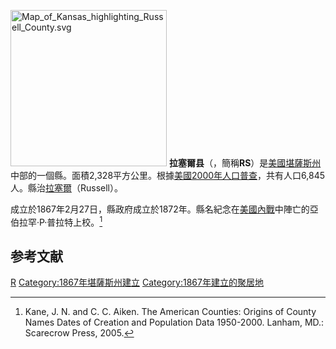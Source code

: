 {{noteTA
|T=zh-hans:拉塞尔县 (堪萨斯州);zh-hk:拉塞爾縣 (堪薩斯州);zh-tw:拉塞爾郡 (堪薩斯州);
|1=zh-hans:县;zh-hk:縣;zh-tw:郡;
}}

{{Otheruses|拉塞爾縣|subject=美國堪薩斯州的一個縣|other=同名的縣}}
[[File:Map_of_Kansas_highlighting_Russell_County.svg|250px]]
'''拉塞爾县'''（{{lang-en|Russell County}}，簡稱'''RS'''）是[[美國|美國]][[堪薩斯州|堪薩斯州]]中部的一個縣。面積2,328平方公里。根據[[美國2000年人口普查|美國2000年人口普查]]，共有人口6,845人。縣治[[拉塞爾_(堪薩斯州)|拉塞爾]]（Russell）。

成立於1867年2月27日，縣政府成立於1872年。縣名紀念在[[美國內戰|美國內戰]]中陣亡的亞伯拉罕·P·普拉特上校。<ref>Kane, J. N. and C. C. Aiken. The American Counties: Origins of County Names Dates of Creation and Population Data 1950-2000. Lanham, MD.: Scarecrow Press, 2005.</ref>

== 参考文献 ==
<div class="references-small">
<references />
</div>

[[Category:堪薩斯州行政區劃|R]]
[[Category:1867年堪薩斯州建立|Category:1867年堪薩斯州建立]]
[[Category:1867年建立的聚居地|Category:1867年建立的聚居地]]